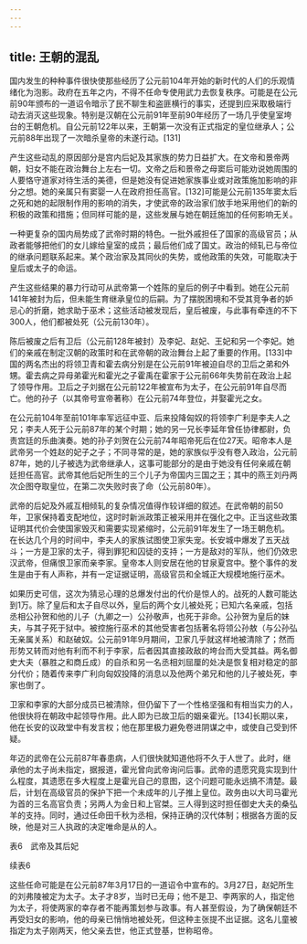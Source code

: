 ```yaml
---
---
---
```

title: 王朝的混乱
---



国内发生的种种事件很快使那些经历了公元前104年开始的新时代的人们的乐观情绪化为泡影。政府在五年之内，不得不任命专使用武力去恢复秩序。可能是在公元前90年颁布的一道诏令暗示了民不聊生和盗匪横行的事实，还提到应采取极端行动去消灭这些现象。特别是汉朝在公元前91年至前90年经历了一场几乎使皇室垮台的王朝危机。自公元前122年以来，王朝第一次没有正式指定的皇位继承人；公元前88年出现了一次暗杀皇帝的未遂行动。[131]

产生这些动乱的原因部分是宫内后妃及其家族的势力日益扩大。在文帝和景帝两朝，妇女不能在政治舞台上左右一切。文帝之后和景帝之母窦后可能劝说她周围的人要恪守道家对待生活的美德，但是她没有促进她家族事业或对政策施加影响的非分之想。她的亲属只有窦婴一人在政府担任高官。[132]可能是公元前135年窦太后之死和她的起限制作用的影响的消失，才使武帝的政治家们放手地采用他们的新的积极的政策和措施；但同样可能的是，这些发展与她在朝廷施加的任何影响无关。

一种更复杂的国内局势成了武帝时期的特色。一批外戚担任了国家的高级官员；从政者能够把他们的女儿嫁给皇室的成员；最后他们成了国丈。政治的倾轧已与帝位的继承问题联系起来。某个政治家及其同伙的失势，或他政策的失效，可能取决于皇后或太子的命运。

产生这些结果的暴力行动可从武帝第一个姓陈的皇后的例子中看到。她在公元前141年被封为后，但未能生育继承皇位的后嗣。为了摆脱困境和不受其竞争者的妒忌心的折磨，她求助于巫术；这些活动被发现后，皇后被废，与此事有牵连的不下300人，他们都被处死（公元前130年）。

陈后被废之后有卫后（公元前128年被封）及李妃、赵妃、王妃和另一个李妃。她们的亲戚在制定汉朝的政策时和在武帝朝的政治舞台上起了重要的作用。[133]中国的两名杰出的将领卫青和霍去病分别是在公元前91年被迫自尽的卫后之弟和外甥。霍去病之异母弟霍光和霍光之子霍禹在霍家于公元前66年失势前在政治上起了领导作用。卫后之子刘据在公元前122年被宣布为太子，在公元前91年自尽而亡。他的孙子（以其帝号宣帝著称）在公元前74年登位，并娶霍光之女。

在公元前104年至前101年率军远征中亚、后来投降匈奴的将领李广利是李夫人之兄；李夫人死于公元前87年的某个时期；她的另一兄长李延年曾任协律都尉，负责宫廷的乐曲演奏。她的孙子刘贺在公元前74年昭帝死后在位27天。昭帝本人是武帝另一个姓赵的妃子之子；不同寻常的是，她的家族似乎没有卷入政治，公元前87年，她的儿子被选为武帝继承人，这事可能部分的是由于她没有任何亲戚在朝廷担任高官。武帝其他后妃所生的三个儿子为帝国内三国之王；其中的燕王刘丹两次企图夺取皇位，在第二次失败时丧了命（公元前80年）。

武帝的后妃及外戚互相倾轧的复杂情况值得作较详细的叙述。在武帝朝的前50年，卫家保持着支配地位，这时时新派政策正被采用并在强化之中。正当这些政策证明其代价会使国家毁灭和需要实现紧缩时，公元前91年发生了一场王朝危机。在长达几个月的时间中，李夫人的家族试图使卫家失宠。长安城中爆发了五天战斗；一方是卫家的太子，得到罪犯和囚徒的支持；一方是敌对的军队，他们仍效忠汉武帝，但痛恨卫家而亲李家。皇帝本人则安居在他的甘泉夏宫中。整个事件的发生是由于有人声称，并有一定证据证明，高级官员和全城正大规模地施行巫术。

如果历史可信，这次为猜忌心理的总爆发付出的代价是惊人的。战死的人数可能达到1万。除了皇后和太子自尽以外，皇后的两个女儿被处死；已知六名亲戚，包括丞相公孙贺和他的儿子（九卿之一）公孙敬声，也死于非命。公孙贺为皇后的妹夫，与其子死于狱中。被控施行巫术的其他受害者包括著名将领公孙敖（与公孙弘无亲属关系）和赵破奴。公元前91年9月期间，卫家几乎就这样地被清除了；然而形势又转而对他有利而不利于李家，后者因其直接政敌的垮台而大受其益。两名御史大夫（暴胜之和商丘成）的自杀和另一名丞相刘屈厘的处决是恢复相对稳定的部分代价；随着传来李广利向匈奴投降的消息以及他两个弟兄和他的儿子被处死，李家也倒了。

卫家和李家的大部分成员已被清除，但仍留下了一个性格坚强和有相当实力的人，他很快将在朝政中起领导作用。此人即为已故卫后的姻亲霍光。[134]长期以来，他在长安的议政堂中有发言权；他在那里极力避免卷进阴谋之中，或使自己受到怀疑。

年迈的武帝在公元前87年春患病，人们很快就知道他将不久于人世了。此时，继承他的太子尚未指定，据报道，霍光曾向武帝询问后事。武帝的遗愿究竟实现到什么程度，其遗愿在多大程度上是霍光自己的意图，这个问题可能永远搞不清楚。最后，计划在高级官员的保护下把一个未成年的儿子推上皇位。政务由以大司马霍光为首的三名高官负责；另两人为金日和上官桀。三人得到这时担任御史大夫的桑弘羊的支持。同时，通过任命田千秋为丞相，保持正确的汉代体制；根据各方面的反映，他是对三人执政的决定唯命是从的人。

表6　武帝及其后妃



续表6



这些任命可能是在公元前87年3月17日的一道诏令中宣布的。3月27日，赵妃所生的刘弗陵被定为太子。太子才8岁，当时已无母；他不是卫、李两家的人，指定他为太子，将使两家的幸存者不能再策划参与政事。有人甚至假设，为了确保朝廷不再受妇女的影响，他的母亲已悄悄地被处死，但这种主张提不出证据。这名儿童被指定为太子刚两天，他父亲去世，他正式登基，世称昭帝。